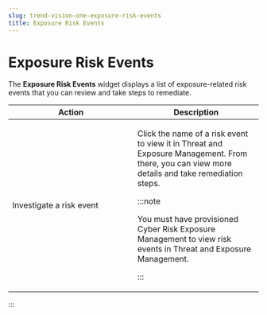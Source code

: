 ```yaml
---
slug: trend-vision-one-exposure-risk-events
title: Exposure Risk Events
---
```

# Exposure Risk Events

The **Exposure Risk Events** widget displays a list of exposure-related risk events that you can review and take steps to remediate.

<table>
<colgroup>
<col style="width: 50%" />
<col style="width: 50%" />
</colgroup>
<thead>
<tr>
<th>Action</th>
<th>Description</th>
</tr>
</thead>
<tbody>
<tr>
<td><p>Investigate a risk event</p></td>
<td><p>Click the name of a risk event to view it in Threat and Exposure Management. From there, you can view more details and take remediation steps.</p>


:::note

You must have provisioned Cyber Risk Exposure Management to view risk events in Threat and Exposure Management.


:::

</td>
</tr>
</tbody>
</table>
:::

